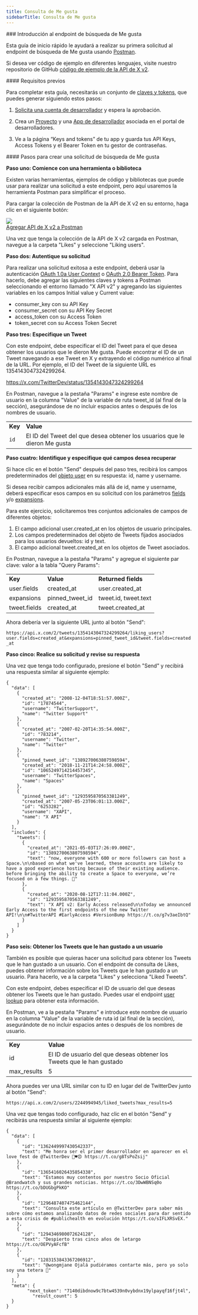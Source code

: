 ```yaml
---
title: Consulta de Me gusta
sidebarTitle: Consulta de Me gusta
---
```



<div id="getting-started-with-the-likes-lookup-endpoint">
  ### Introducción al endpoint de búsqueda de Me gusta
</div>

Esta guía de inicio rápido le ayudará a realizar su primera solicitud al endpoint de búsqueda de Me gusta usando [Postman](/es/tutorials/postman-getting-started).

Si desea ver código de ejemplo en diferentes lenguajes, visite nuestro repositorio de GitHub [código de ejemplo de la API de X v2](https://github.com/xdevplatform/Twitter-API-v2-sample-code).
 

<div id="prerequisites">
  #### Requisitos previos
</div>

Para completar esta guía, necesitarás un conjunto de [claves y tokens](/es/resources/fundamentals/authentication), que puedes generar siguiendo estos pasos:

1. [Solicita una cuenta de desarrollador](https://developer.x.com/en/apply-for-access) y espera la aprobación.

2. Crea un [Proyecto](/es/resources/fundamentals/projects) y una [App de desarrollador](/es/resources/fundamentals/developer-apps) asociada en el portal de desarrolladores.

3. Ve a la página “Keys and tokens” de tu app y guarda tus API Keys, Access Tokens y el Bearer Token en tu gestor de contraseñas.

<div id="steps-to-build-a-likes-lookup-request">
  #### Pasos para crear una solicitud de búsqueda de Me gusta
</div>

**Paso uno: Comience con una herramienta o biblioteca**

Existen varias herramientas, ejemplos de código y bibliotecas que puede usar para realizar una solicitud a este endpoint, pero aquí usaremos la herramienta Postman para simplificar el proceso.

Para cargar la colección de Postman de la API de X v2 en su entorno, haga clic en el siguiente botón:

[![](https://cdn.cms-twdigitalassets.com/content/dam/developer-twitter/m1_vnext/carat.svg)<br />Agregar API de X v2 a Postman](https://app.getpostman.com/run-collection/9956214-784efcda-ed4c-4491-a4c0-a26470a67400)

Una vez que tenga la colección de la API de X v2 cargada en Postman, navegue a la carpeta "Likes" y seleccione "Liking users".
 

**Paso dos: Autentique su solicitud**

Para realizar una solicitud exitosa a este endpoint, deberá usar la autenticación [OAuth 1.0a User Context](/es/resources/fundamentals/authentication) o [OAuth 2.0 Bearer Token](/es/resources/fundamentals/authentication#oauth-2-0). Para hacerlo, debe agregar las siguientes claves y tokens a Postman seleccionando el entorno llamado "X API v2" y agregando las siguientes variables en los campos Initial value y Current value:

- consumer\_key con su API Key
- consumer\_secret con su API Key Secret
- access\_token con su Access Token
- token\_secret con su Access Token Secret
   

**Paso tres: Especifique un Tweet**

Con este endpoint, debe especificar el ID del Tweet para el que desea obtener los usuarios que le dieron Me gusta. Puede encontrar el ID de un Tweet navegando a ese Tweet en X y extrayendo el código numérico al final de la URL. Por ejemplo, el ID del Tweet de la siguiente URL es 1354143047324299264.

https://x.com/TwitterDev/status/1354143047324299264

En Postman, navegue a la pestaña "Params" e ingrese este nombre de usuario en la columna "Value" de la variable de ruta tweet\_id (al final de la sección), asegurándose de no incluir espacios antes o después de los nombres de usuario.

|     |     |
| :--- | :--- |
| **Key** | **Value** |
| `id` | El ID del Tweet del que desea obtener los usuarios que le dieron Me gusta |

**Paso cuatro: Identifique y especifique qué campos desea recuperar**

Si hace clic en el botón "Send" después del paso tres, recibirá los campos predeterminados del [objeto user](/es/x-api/fundamentals/data-dictionary#user) en su respuesta: id, name y username.

Si desea recibir campos adicionales más allá de id, name y username, deberá especificar esos campos en su solicitud con los parámetros [fields](/es/x-api/fundamentals/fields) y/o [expansions](/es/x-api/fundamentals/expansions).

Para este ejercicio, solicitaremos tres conjuntos adicionales de campos de diferentes objetos:

1. El campo adicional user.created\_at en los objetos de usuario principales.
2. Los campos predeterminados del objeto de Tweets fijados asociados para los usuarios devueltos: id y text.
3. El campo adicional tweet.created\_at en los objetos de Tweet asociados.

En Postman, navegue a la pestaña "Params" y agregue el siguiente par clave: valor a la tabla "Query Params":

|     |     |     |
| :--- | :--- | :--- |
| **Key** | **Value** | **Returned fields** |
| user.fields | created\_at | user.created\_at |
| expansions | pinned\_tweet\_id | tweet.id, tweet.text |
| tweet.fields | created\_at | tweet.created\_at |

Ahora debería ver la siguiente URL junto al botón "Send":

`https://api.x.com/2/tweets/1354143047324299264/liking_users?user.fields=created_at&expansions=pinned_tweet_id&tweet.fields=created_at`

**Paso cinco: Realice su solicitud y revise su respuesta**

Una vez que tenga todo configurado, presione el botón "Send" y recibirá una respuesta similar al siguiente ejemplo:

```
{
  "data": [
    {
      "created_at": "2008-12-04T18:51:57.000Z",
      "id": "17874544",
      "username": "TwitterSupport",
      "name": "Twitter Support"
    },
    {
      "created_at": "2007-02-20T14:35:54.000Z",
      "id": "783214",
      "username": "Twitter",
      "name": "Twitter"
    },
    {
      "pinned_tweet_id": "1389270063807598594",
      "created_at": "2018-11-21T14:24:58.000Z",
      "id": "1065249714214457345",
      "username": "TwitterSpaces",
      "name": "Spaces"
    },
    {
      "pinned_tweet_id": "1293595870563381249",
      "created_at": "2007-05-23T06:01:13.000Z",
      "id": "6253282",
      "username": "XAPI",
      "name": "X API"
    }
  ],
  "includes": {
    "tweets": [
      {
        "created_at": "2021-05-03T17:26:09.000Z",
        "id": "1389270063807598594",
        "text": "now, everyone with 600 or more followers can host a Space.\n\nbased on what we've learned, these accounts are likely to have a good experience hosting because of their existing audience. before bringing the ability to create a Space to everyone, we’re focused on a few things. 🧵"
      },
      {
        "created_at": "2020-08-12T17:11:04.000Z",
        "id": "1293595870563381249",
        "text": "X API v2: Early Access released\n\nToday we announced Early Access to the first endpoints of the new Twitter API!\n\n#TwitterAPI #EarlyAccess #VersionBump https://t.co/g7v3aeIbtQ"
      }
    ]
  }
}
```

**Paso seis: Obtener los Tweets que le han gustado a un usuario**

También es posible que quieras hacer una solicitud para obtener los Tweets que le han gustado a un usuario. Con el endpoint de consulta de Likes, puedes obtener información sobre los Tweets que le han gustado a un usuario. Para hacerlo, ve a la carpeta "Likes" y selecciona "Liked Tweets".

Con este endpoint, debes especificar el ID de usuario del que deseas obtener los Tweets que le han gustado. Puedes usar el endpoint [user lookup](/es/x-api/users/lookup/introduction) para obtener esta información.

En Postman, ve a la pestaña "Params" e introduce este nombre de usuario en la columna "Value" de la variable de ruta id (al final de la sección), asegurándote de no incluir espacios antes o después de los nombres de usuario.

|     |     |
| :--- | :--- |
| **Key** | **Value** |
| id  | El ID de usuario del que deseas obtener los Tweets que le han gustado |
| max\_results | 5   |

Ahora puedes ver una URL similar con tu ID en lugar del de TwitterDev junto al botón "Send":

`https://api.x.com/2/users/2244994945/liked_tweets?max_results=5`

Una vez que tengas todo configurado, haz clic en el botón "Send" y recibirás una respuesta similar al siguiente ejemplo:

```
{
  "data": [
    {
      "id": "1362449997430542337",
      "text": "Me honra ser el primer desarrollador en aparecer en el love fest de @TwitterDev 🥰♥️😍 https://t.co/g8TsPoZsij"
    },
    {
      "id": "1365416026435854338",
      "text": "Estamos muy contentos por nuestro Socio Oficial @Brandwatch y sus grandes noticias. https://t.co/3DwWBNSq0o https://t.co/bDUGbgPkKO"
    },
    {
      "id": "1296487407475462144",
      "text": "Consulta este artículo en @TwitterDev para saber más sobre cómo estamos analizando datos de redes sociales para dar sentido a esta crisis de #publichealth en evolución https://t.co/sIFLXRSvEX."
    },
    {
      "id": "1294346980072624128",
      "text": "Despierto tras cinco años de letargo https://t.co/OEPVyAFcfB"
    },
    {
      "id": "1283153843367206912",
      "text": "@wongmjane Ojalá pudiéramos contarte más, pero yo solo soy una tetera 👀"
    }
  ],
  "meta": {
        "next_token": "7140dibdnow9c7btw4539n0vybdnx19ylpayqf16fjt4l",
    	  "result_count": 5
  }
}
```